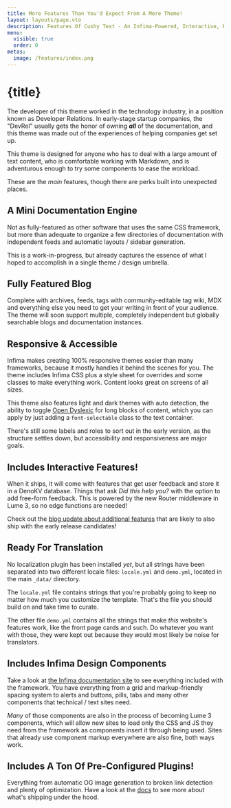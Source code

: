 ```yaml
---
title: More Features Than You'd Expect From A Mere Theme!
layout: layouts/page.vto
description: Features Of Cushy Text - An Infima-Powered, Interactive, Responsive & Accessible Theme For Lume 3+
menu:
  visible: true
  order: 0
metas:
  image: /features/index.png
---
```

# {title}

The developer of this theme worked in the technology industry, in a position
known as Developer Relations. In early-stage startup companies, the "DevRel" 
usually gets the honor of owning ***all*** of the documentation, and this 
theme was made out of the experiences of helping companies get set up.

This theme is designed for anyone who has to deal with a large amount of 
text content, who is comfortable working with Markdown, and is adventurous 
enough to try some components to ease the workload.

These are the _main_ features, though there are perks built into unexpected
places.

<h2 id="documentation">A Mini Documentation Engine</h2>

Not as fully-featured as other software that uses the same CSS framework, but 
more than adequate to organize a few directories of documentation with independent
feeds and automatic layouts / sidebar generation.

This is a work-in-progress, but already captures the essence of what I hoped to 
accomplish in a single theme / design umbrella. 

<h2 id="Fully Featured Blog">Fully Featured Blog</h2>

Complete with archives, feeds, tags with community-editable tag wiki, MDX and 
everything else you need to get your writing in front of your audience. The 
theme will soon support multiple, completely independent but globally searchable
blogs and documentation instances. 

<h2 id="responsive">Responsive &amp; Accessible</h2>

Infima makes creating 100% responsive themes easier than many frameworks, because it
mostly handles it behind the scenes for you. The theme includes Infima CSS plus a 
style sheet for overrides and some classes to make everything work. Content looks
great on screens of all sizes.

This theme also features light and dark themes with auto detection, the ability to 
toggle [Open Dyslexic](https://opendyslexic.org) for long blocks of content, which
you can apply by just adding a `font-selectable` class to the text container.

There's still some labels and roles to sort out in the early version, as the structure
settles down, but accessibility and responsiveness are major goals.

<h2 id="interactive">Includes Interactive Features!</h2>

When it ships, it will come with features that get user feedback and store it in a 
DenoKV database. Things that ask _Did this help you?_ with the option to add 
free-form feedback. This is powered by the new Router middleware in Lume 3, so no 
edge functions are needed!

Check out the [blog update about additional features](/blog/interactive-feature-plans/) that are likely to also ship
with the early release candidates!

<h2 id="localization">Ready For Translation</h2>

No localization plugin has been installed _yet_, but all strings have been separated into 
two different locale files: `locale.yml` and `demo.yml`, located in the main `_data/`
directory. 

The `locale.yml` file contains strings that you're probably going to keep no matter how much
you customize the template. That's the file you should build on and take time to curate.

The other file `demo.yml` contains all the strings that make _this_ website's features work,
like the front page cards and such. Do whatever you want with those, they were kept out because
they would most likely be noise for translators.

<h2 id="components">Includes Infima Design Components</h2>

Take a look at [the Infima documentation site](https://infima.dev/docs/getting-started/introduction) 
to see everything included with the framework. You have everything from a grid and 
markup-friendly spacing system to alerts and buttons, pills, tabs and many other
components that technical / text sites need.

_Many_ of those components are also in the process of becoming Lume 3 components, which
will allow new sites to load only the CSS and JS they need from the framework as components
insert it through being used. Sites that already use component markup everywhere are also
fine, both ways work.

<h2 id="plugins">Includes A Ton Of Pre-Configured Plugins!</h2>

Everything from automatic OG image generation to broken link detection and plenty of 
optimization. Have a look at the [docs](/docs/#plugin-status) to see more about
what's shipping under the hood.
